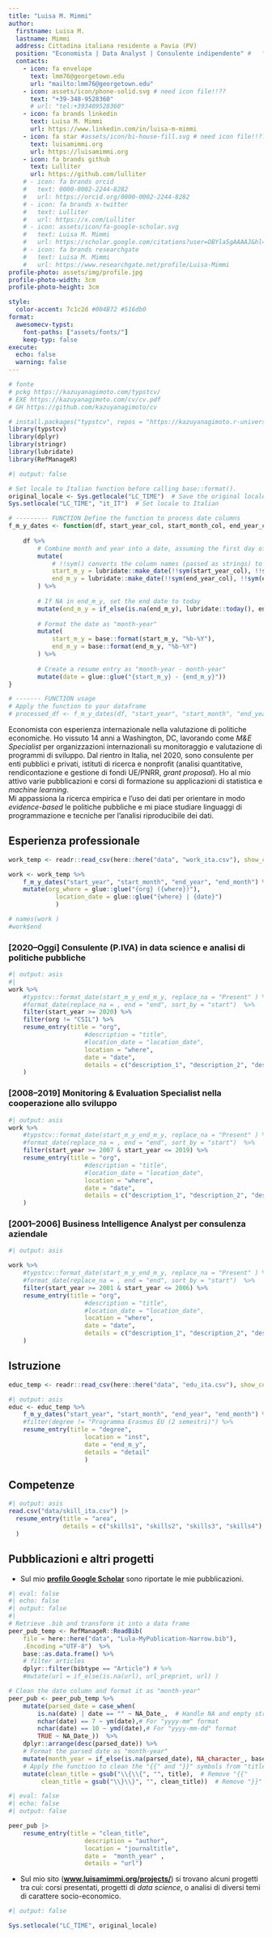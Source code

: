 ```yaml
---
title: "Luisa M. Mimmi"
author:
  firstname: Luisa M.
  lastname: Mimmi
  address: Cittadina italiana residente a Pavia (PV)
  position: "Economista | Data Analyst | Consulente indipendente" #   "Data Science | Analisi di politiche pubbliche | Consulenza freelance" # 
  contacts:
    - icon: fa envelope
      text: lmm76@georgetown.edu
      url: "mailto:lmm76@georgetown.edu"
    - icon: assets/icon/phone-solid.svg # need icon file!!??
      text: "+39-348-9528360"
      # url: "tel:+393489528360"
    - icon: fa brands linkedin
      text: Luisa M. Mimmi
      url: https://www.linkedin.com/in/luisa-m-mimmi
    - icon: fa star #assets/icon/bi-house-fill.svg # need icon file!!??
      text: luisamimmi.org
      url: https://luisamimmi.org
    - icon: fa brands github
      text: Lulliter
      url: https://github.com/lulliter
    # - icon: fa brands orcid
    #   text: 0000-0002-2244-8282
    #   url: https://orcid.org/0000-0002-2244-8282
    # - icon: fa brands x-twitter
    #   text: Lulliter
    #   url: https://x.com/Lulliter
    # - icon: assets/icon/fa-google-scholar.svg
    #   text: Luisa M. Mimmi
    #   url: https://scholar.google.com/citations?user=OBYla5gAAAAJ&hl=en&oi=ao
    # - icon: fa brands researchgate
    #   text: Luisa M. Mimmi
    #   url: https://www.researchgate.net/profile/Luisa-Mimmi
profile-photo: assets/img/profile.jpg
profile-photo-width: 3cm
profile-photo-height: 3cm

style:
  color-accent: 7c1c2d #004B72 #516db0
format:
  awesomecv-typst:
    font-paths: ["assets/fonts/"]
    keep-typ: false
execute: 
  echo: false
  warning: false
---
```


```r
# fonte 
# pckg https://kazuyanagimoto.com/typstcv/
# EXE https://kazuyanagimoto.com/cv/cv.pdf
# GH https://github.com/kazuyanagimoto/cv

# install.packages("typstcv", repos = "https://kazuyanagimoto.r-universe.dev")
library(typstcv)
library(dplyr)
library(stringr)
library(lubridate)
library(RefManageR)
```


```r
#| output: false

# Set locale to Italian function before calling base::format().
original_locale <- Sys.getlocale("LC_TIME")  # Save the original locale
Sys.setlocale("LC_TIME", "it_IT")  # Set locale to Italian

# --------- FUNCTION Define the function to process date columns
f_m_y_dates <- function(df, start_year_col, start_month_col, end_year_col, end_month_col) {
	
	df %>%
		# Combine month and year into a date, assuming the first day of the month
		mutate(
			# !!sym() converts the column names (passed as strings) to symbols, allowing them to be used dynamically inside mutate().
			start_m_y = lubridate::make_date(!!sym(start_year_col), !!sym(start_month_col), 1),
			end_m_y = lubridate::make_date(!!sym(end_year_col), !!sym(end_month_col), 1) 
		) %>%
		
		# If NA in end_m_y, set the end date to today
		mutate(end_m_y = if_else(is.na(end_m_y), lubridate::today(), end_m_y)) %>%
		
		# Format the date as "month-year"
		mutate(
			start_m_y = base::format(start_m_y, "%b-%Y"),
			end_m_y = base::format(end_m_y, "%b-%Y")
		) %>%
		
		# Create a resume entry as "month-year - month-year"
		mutate(date = glue::glue("{start_m_y} - {end_m_y}"))
}

# ------- FUNCTION usage
# Apply the function to your dataframe
# processed_df <- f_m_y_dates(df, "start_year", "start_month", "end_year", "end_month")

```


<!-- ## Sommario -->

<!-- Economista con esperienza internazionale nella valutazione di politiche di sviluppo. Dopo l'inizio come *Business Analyst*, ho vissuto 14 anni a Washington, DC, lavorando come *M&E Specialist* per organizzazioni internazionali su monitoraggio e valutazione d'impatto di programmi di sviluppo socio-economico. Dal rientro in Italia, nel 2020, sono consulente per enti pubblici, istituti di ricerca e non profit, con focus su analisi quantitativa, gestione di fondi UE/PNRR, ecc. Ho al mio attivo varie pubblicazioni e ho svolto con successo corsi di formazione su applicazioni di statistica e *machine learning*. Mi appassiona la ricerca empirica e l’uso dei dati per orientare in modo _evidence-based_ le politiche pubbliche; per questo mi tengo aggiornata su linguaggi di programmazione e tecniche per l'analisi riproducibile dei dati.  -->

<!-- ```{=typst} -->
<!-- #box(height: 2.5%) // #box(height: 60pt) -->
<!-- ``` -->

Economista con esperienza internazionale nella valutazione di politiche economiche. Ho vissuto 14 anni a Washington, DC, lavorando come *M&E Specialist* per organizzazioni internazionali su monitoraggio e valutazione di programmi di sviluppo. Dal rientro in Italia, nel 2020, sono consulente per enti pubblici e privati, istituti di ricerca e nonprofit (analisi quantitative, rendicontazione e gestione di fondi UE/PNRR, _grant proposal_). Ho al mio attivo varie pubblicazioni e corsi di formazione su applicazioni di statistica e *machine learning*.  
Mi appassiona la ricerca empirica e l’uso dei dati per orientare in modo _evidence-based_ le politiche pubbliche e mi piace studiare linguaggi di programmazione e tecniche per l'analisi riproducibile dei dati. 

## Esperienza professionale


```r
work_temp <- readr::read_csv(here::here("data", "work_ita.csv"), show_col_types = FALSE) 

work <- work_temp %>% 
	f_m_y_dates("start_year", "start_month", "end_year", "end_month") %>% 
	mutate(org_where = glue::glue("{org} ({where})"),
			 location_date = glue::glue("{where} | {date}")
			 )

# names(work )
#work$end
```

 
### [2020–Oggi] Consulente (P.IVA) in data science e analisi di politiche pubbliche

```r
#| output: asis
#| 
work %>% 
	#typstcv::format_date(start_m_y_end_m_y, replace_na = "Present" ) %>% 
	#format_date(replace_na = , end = "end", sort_by = "start")  %>% 
	filter(start_year >= 2020) %>%
	filter(org != "CSIL") %>%
	resume_entry(title = "org", 
					 #description = "title",
					 #location_date = "location_date",
					 location = "where",
					 date = "date",
					 details = c("description_1", "description_2", "description_3" )
	)	
```

<!-- ```{=typst} -->
<!-- #box(height: 2.5%) // #box(height: 60pt) -->
<!-- ``` -->

### [2008–2019] Monitoring & Evaluation Specialist nella cooperazione allo sviluppo

```r
#| output: asis
work %>% 
	#typstcv::format_date(start_m_y_end_m_y, replace_na = "Present" ) %>% 
	#format_date(replace_na = , end = "end", sort_by = "start")  %>% 
	filter(start_year >= 2007 & start_year <= 2019) %>%
	resume_entry(title = "org", 
					 #description = "title",
					 #location_date = "location_date",
					 location = "where",
					 date = "date",
					 details = c("description_1", "description_2", "description_3" )
	)
```

<!-- ```{=typst} -->
<!-- #box(height: 2%) // #box(height: 60pt) -->
<!-- ``` -->

### [2001–2006] Business Intelligence Analyst per consulenza aziendale		

```r
#| output: asis

work %>% 
	#typstcv::format_date(start_m_y_end_m_y, replace_na = "Present" ) %>% 
	#format_date(replace_na = , end = "end", sort_by = "start")  %>% 
	filter(start_year >= 2001 & start_year <= 2006) %>%
	resume_entry(title = "org", 
					 #description = "title",
					 #location_date = "location_date",
					 location = "where",
					 date = "date",
					 details = c("description_1", "description_2", "description_3" )
	)	

```


## Istruzione

```r
educ_temp <- readr::read_csv(here::here("data", "edu_ita.csv"), show_col_types = FALSE)
```

```r
#| output: asis
educ <- educ_temp %>% 
	f_m_y_dates("start_year", "start_month", "end_year", "end_month") %>% 
	#filter(degree != "Programma Erasmus EU (2 semestri)") %>%
	resume_entry(title = "degree",
					 location = "inst",
					 date = "end_m_y",
					 details = "detail"
					 )
```


## Competenze

```r
#| output: asis
read.csv("data/skill_ita.csv") |>
  resume_entry(title = "area",
               details = c("skills1", "skills2", "skills3", "skills4")
  )
```


## Pubblicazioni e altri progetti
  
+ Sul mio [**profilo Google Scholar**](https://scholar.google.com/citations?user=OBYla5gAAAAJ&hl=en&oi=ao) sono riportate le mie pubblicazioni.

```r
#| eval: false
#| echo: false
#| output: false
#| 
# Retrieve .bib and transform it into a data frame
peer_pub_temp <- RefManageR::ReadBib(
	file = here::here("data", "Lula-MyPublication-Narrow.bib"),
	.Encoding ="UTF-8")  %>%
	base::as.data.frame() %>%
	# filter articles 
	dplyr::filter(bibtype == "Article") # %>% 
	#mutate(url = if_else(is.na(url), url_preprint, url) )

# Clean the date column and format it as "month-year"
peer_pub <- peer_pub_temp %>% 
	mutate(parsed_date = case_when(
		is.na(date) | date == "" ~ NA_Date_,  # Handle NA and empty strings
		nchar(date) == 7 ~ ym(date),# For "yyyy-mm" format
		nchar(date) == 10 ~ ymd(date),# For "yyyy-mm-dd" format
		TRUE ~ NA_Date_))  %>% 
	dplyr::arrange(desc(parsed_date)) %>%
	# Format the parsed date as "month-year"
	mutate(month_year = if_else(is.na(parsed_date), NA_character_, base::format(parsed_date, "%b-%Y")))  %>% 
	# Apply the function to clean the "{{" and "}}" symbols from "title" and "author" columns
	mutate(clean_title = gsub("\\{\\{", "", title),  # Remove "{{"
         clean_title = gsub("\\}\\}", "", clean_title))  # Remove "}}"

```


```r
#| eval: false
#| echo: false
#| output: false

peer_pub |>
	resume_entry(title = "clean_title",
					 description = "author",
					 location = "journaltitle",
					 date =  "month_year" ,
					 details = "url")
```

+ Sul mio sito ([**www.luisamimmi.org/projects/**](https://luisamimmi.org/projects/)) si trovano alcuni progetti tra cui: corsi presentati, progetti di _data science_, o analisi di diversi temi di carattere socio-economico.

```r
#| output: false

Sys.setlocale("LC_TIME", original_locale)
```

<!--spazio vuoto--> 
```{=typst}
#box(height: 15%) // #box(height: 60pt)
```

<!-- quarto  typst-->
::: {.block fill=luma(221) inset="8pt" radius="4pt"}
<!-- raw  typst block -->
```{=typst} 
#set text(size: 8pt, weight: "medium", fill: rgb("#85144b"))

Autorizzo il trattamento dei miei dati personali ai sensi del Decreto Legislativo 101/2018, n. 196 e del GDPR (Regolamento UE 2016/679)

```
:::
 

<!-- \vspace*{\fill} -->
<!-- \footnotesize \textcolor{magenta}{Autorizzo il trattamento dei miei dati personali ai sensi del Decreto Legislativo 30 giugno 2003, n. 196 e del GDPR (Regolamento UE 2016/679).}  -->

<!-- <span style="color: red;">Questo è un testo rosso</span> -->


<!-- #color(blue, [Questo testo dovrebbe essere blu in Typst.]) -->

<!-- <span style="color: red;">Questo testo dovrebbe essere rosso in HTML.</span> -->

